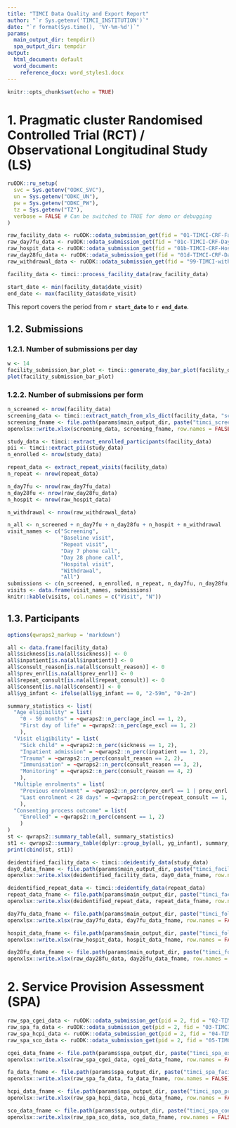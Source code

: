 ```yaml
---
title: "TIMCI Data Quality and Export Report"
author: "`r Sys.getenv('TIMCI_INSTITUTION')`"
date: "`r format(Sys.time(), '%Y-%m-%d')`"
params:
  main_output_dir: tempdir()
  spa_output_dir: tempdir
output:
  html_document: default
  word_document:
    reference_docx: word_styles1.docx
---
```


```r
knitr::opts_chunk$set(echo = TRUE)
```

# 1. Pragmatic cluster Randomised Controlled Trial (RCT) / Observational Longitudinal Study (LS)

```r
ruODK::ru_setup(
  svc = Sys.getenv("ODKC_SVC"),
  un = Sys.getenv("ODKC_UN"),
  pw = Sys.getenv("ODKC_PW"),
  tz = Sys.getenv("TZ"),
  verbose = FALSE # Can be switched to TRUE for demo or debugging
)
```

```r
raw_facility_data <- ruODK::odata_submission_get(fid = "01-TIMCI-CRF-Facility")
raw_day7fu_data <- ruODK::odata_submission_get(fid = "01c-TIMCI-CRF-Day7")
raw_hospit_data <- ruODK::odata_submission_get(fid = "01b-TIMCI-CRF-Hospital")
raw_day28fu_data <- ruODK::odata_submission_get(fid = "01d-TIMCI-CRF-Day28")
raw_withdrawal_data <- ruODK::odata_submission_get(fid = "99-TIMCI-withdrawal")
```

```r
facility_data <- timci::process_facility_data(raw_facility_data)
```

```r
start_date <- min(facility_data$date_visit)
end_date <- max(facility_data$date_visit)
```

This report covers the period from **`r start_date`** to **`r end_date`**.

## 1.2. Submissions

### 1.2.1. Number of submissions per day
```r
w <- 14
facility_submission_bar_plot <- timci::generate_day_bar_plot(facility_data$date_visit, as.Date(end_date) - w, as.Date(end_date))
plot(facility_submission_bar_plot)
```

### 1.2.2. Number of submissions per form
```r
n_screened <- nrow(facility_data)
screening_data <- timci::extract_match_from_xls_dict(facility_data, "screening_dict.xlsx")
screening_fname <- file.path(params$main_output_dir, paste("timci_screening_data", "_", Sys.Date(), ".xlsx", sep = ""))
openxlsx::write.xlsx(screening_data, screening_fname, row.names = FALSE)

study_data <- timci::extract_enrolled_participants(facility_data)
pii <- timci::extract_pii(study_data)
n_enrolled <- nrow(study_data)

repeat_data <- extract_repeat_visits(facility_data)
n_repeat <- nrow(repeat_data)

n_day7fu <- nrow(raw_day7fu_data)
n_day28fu <- nrow(raw_day28fu_data)
n_hospit <- nrow(raw_hospit_data)

n_withdrawal <- nrow(raw_withdrawal_data)

n_all <- n_screened + n_day7fu + n_day28fu + n_hospit + n_withdrawal
visit_names <- c("Screening",
                 "Baseline visit",
                 "Repeat visit",
                 "Day 7 phone call",
                 "Day 28 phone call",
                 "Hospital visit",
                 "Withdrawal",
                 "All")
submissions <- c(n_screened, n_enrolled, n_repeat, n_day7fu, n_day28fu, n_hospit, n_withdrawal, n_all)
visits <- data.frame(visit_names, submissions) 
knitr::kable(visits, col.names = c("Visit", "N"))
```

## 1.3. Participants
```r
options(qwraps2_markup = 'markdown')

all <- data.frame(facility_data)
all$sickness[is.na(all$sickness)] <- 0
all$inpatient[is.na(all$inpatient)] <- 0
all$consult_reason[is.na(all$consult_reason)] <- 0
all$prev_enrl[is.na(all$prev_enrl)] <- 0
all$repeat_consult[is.na(all$repeat_consult)] <- 0
all$consent[is.na(all$consent)] <- 0
all$yg_infant <- ifelse(all$yg_infant == 0, "2-59m", "0-2m")

summary_statistics <- list(
  "Age eligibility" = list(
    "0 - 59 months" = ~qwraps2::n_perc(age_incl == 1, 2),
    "First day of life" = ~qwraps2::n_perc(age_excl == 1, 2)
    ),
  "Visit eligibility" = list(
    "Sick child" = ~qwraps2::n_perc(sickness == 1, 2),
    "Inpatient admission" = ~qwraps2::n_perc(inpatient == 1, 2),
    "Trauma" = ~qwraps2::n_perc(consult_reason == 2, 2),
    "Immunisation" = ~qwraps2::n_perc(consult_reason == 3, 2),
    "Monitoring" = ~qwraps2::n_perc(consult_reason == 4, 2)
    ),
  "Multiple enrolments" = list(
    "Previous enrolment" = ~qwraps2::n_perc(prev_enrl == 1 | prev_enrl == 2, 2),
    "Last enrolment < 28 days" = ~qwraps2::n_perc(repeat_consult == 1, 2)
    ),
  "Consenting process outcome" = list(
    "Enrolled" = ~qwraps2::n_perc(consent == 1, 2)
    )
)
st <- qwraps2::summary_table(all, summary_statistics)
st1 <- qwraps2::summary_table(dplyr::group_by(all, yg_infant), summary_statistics)
print(cbind(st, st1))
```

```r
deidentified_facility_data <- timci::deidentify_data(study_data)
day0_data_fname <- file.path(params$main_output_dir, paste("timci_facility_day0_data", "_", Sys.Date(), ".xlsx", sep = ""))
openxlsx::write.xlsx(deidentified_facility_data, day0_data_fname, row.names = FALSE)

deidentified_repeat_data <- timci::deidentify_data(repeat_data)
repeat_data_fname <- file.path(params$main_output_dir, paste("timci_facility_repeat_data", "_", Sys.Date(), ".xlsx", sep = ""))
openxlsx::write.xlsx(deidentified_repeat_data, repeat_data_fname, row.names = FALSE)

day7fu_data_fname <- file.path(params$main_output_dir, paste("timci_followup_day7_data", "_", Sys.Date(), ".xlsx", sep = ""))
openxlsx::write.xlsx(raw_day7fu_data, day7fu_data_fname, row.names = FALSE)

hospit_data_fname <- file.path(params$main_output_dir, paste("timci_followup_hospit_data", "_", Sys.Date(), ".xlsx", sep = ""))
openxlsx::write.xlsx(raw_hospit_data, hospit_data_fname, row.names = FALSE)

day28fu_data_fname <- file.path(params$main_output_dir, paste("timci_followup_day28_data", "_", Sys.Date(), ".xlsx", sep = ""))
openxlsx::write.xlsx(raw_day28fu_data, day28fu_data_fname, row.names = FALSE)
```

# 2. Service Provision Assessment (SPA)

```r
raw_spa_cgei_data <- ruODK::odata_submission_get(pid = 2, fid = "02-TIMCI-SPA-CGEI")
raw_spa_fa_data <- ruODK::odata_submission_get(pid = 2, fid = "03-TIMCI-SPA-Fassmt")
raw_spa_hcpi_data <- ruODK::odata_submission_get(pid = 2, fid = "04-TIMCI-SPA-HCPi")
raw_spa_sco_data <- ruODK::odata_submission_get(pid = 2, fid = "05-TIMCI-SPA-SCO")
```

```r
cgei_data_fname <- file.path(params$spa_output_dir, paste("timci_spa_exit_interview_data", "_", Sys.Date(), ".xlsx", sep = ""))
openxlsx::write.xlsx(raw_spa_cgei_data, cgei_data_fname, row.names = FALSE)

fa_data_fname <- file.path(params$spa_output_dir, paste("timci_spa_facility_assessment_data", "_", Sys.Date(), ".xlsx", sep = ""))
openxlsx::write.xlsx(raw_spa_fa_data, fa_data_fname, row.names = FALSE)

hcpi_data_fname <- file.path(params$spa_output_dir, paste("timci_spa_provider_interview_data", "_", Sys.Date(), ".xlsx", sep = ""))
openxlsx::write.xlsx(raw_spa_hcpi_data, hcpi_data_fname, row.names = FALSE)

sco_data_fname <- file.path(params$spa_output_dir, paste("timci_spa_consultation_obs_data", "_", Sys.Date(), ".xlsx", sep = ""))
openxlsx::write.xlsx(raw_spa_sco_data, sco_data_fname, row.names = FALSE)
```

